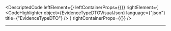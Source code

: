 
<DescriptedCode
  leftElement={<EvidenceTypeDTODesc />}
  leftContainerProps={{}}
  rightElement={
    <CodeHighlighter
      object={EvidenceTypeDTOVisualJson}
      language={"json"}
      title={"EvidenceTypeDTO"}
    />
  }
  rightContainerProps={{}}
/>

---
